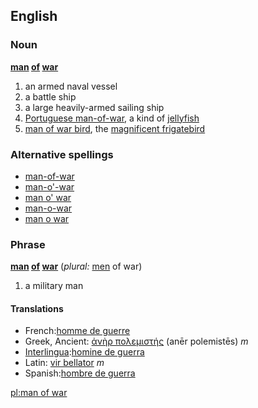 ==English==

===Noun===
'''[[man]] [[of]] [[war]]''' 

# an armed naval vessel
# a battle ship
# a large heavily-armed sailing ship
# [[Portuguese man-of-war]], a kind of [[jellyfish]]
# [[man of war bird]], the [[w:Magnificent Frigatebird|magnificent frigatebird]]

===Alternative spellings===
*[[man-of-war]]
*[[man-o'-war]]
*[[man o' war]]
*[[man-o-war]]
*[[man o war]]

===Phrase===
'''[[man]] [[of]] [[war]]''' (''plural:'' [[men]] of war)
# a military man

====Translations====
*French:[[homme de guerre]]
*Greek, Ancient: [[ἀνὴρ πολεμιστής]] (anēr polemistēs) ''m''
*[[Interlingua]]:[[homine de guerra]]
*Latin: [[vir bellator]] ''m''
*Spanish:[[hombre de guerra]]

[[pl:man of war]]